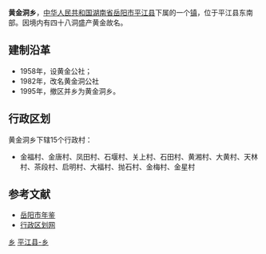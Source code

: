 {{中国乡级行政区<!---乡级行政区专用模板--->
|行政区全称 = 黄金洞乡
|景观照片文件名 = 
|景观照片描述 = 
|位置图文件名 = 
|位置图描述 = 
|汉语拼音 = 
|通用拼音 = 
|上级行政区 = [[湖南省|湖南省]][[岳阳市|岳阳市]][[平江县|平江县]]
|行政区类别 = 乡
|行政区划代码 = 430626203
|建置时间 = 1995年
|政府驻地 = 寺下
|地理坐标 = 
|毗邻 = 
|行政区划 = 15
|村委会 = 15
|居委会 = 0
|总面积 = 196平方公里
|户籍人口 = 0.4万
|户籍人口年份 = 2009
|常住人口 = 
|常住人口年份 = 
|人口密度 = 
|GDP = 
|GDP年份 = 
|邮政编码 = 
|电话区号 = 
|时区 = UTC+8（[[东八区|东八区]]）
|官方网站 = 
|网站名称 = 
}}
'''黄金洞乡'''，[[中华人民共和国|中华人民共和国]][[湖南省|湖南省]][[岳阳市|岳阳市]][[平江县|平江县]]下属的一个[[镇|镇]]，位于平江县东南部。因境内有四十八洞盛产黄金故名。

==建制沿革==
*1958年，设黄金公社；
*1982年，改名黄金洞公社
*1995年，撤区并乡为黄金洞乡。

==行政区划==
黄金洞乡下辖15个行政村：
*金福村、金唐村、凤田村、石堰村、关上村、石田村、黄湘村、大黄村、天林村、茶段村、启明村、大福村、抛石村、金梅村、金星村

==参考文献==
*[https://web.archive.org/web/20090205201515/http://yysqw.gov.cn/Html/10/1/34/9/12292356.html 岳阳市年鉴]
*[http://www.xzqh.org/html/2011/0602/24849.html 行政区划网]{{dead link|date=2018年5月 |bot=InternetArchiveBot |fix-attempted=yes }}

{{湖南小作品}}
{{平江县行政区划}}

[[Category:平江县行政区划|乡]]
[[Category:岳阳乡镇|平江县-乡]]